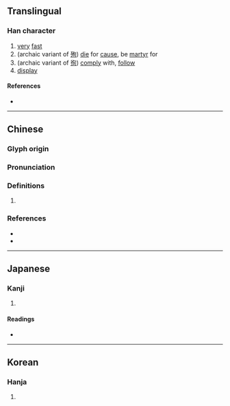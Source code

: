 {{character info}}
==Translingual==

===Han character===
{{Han char|rn=9|rad=人|as=06|sn=8|four=27220|canj=OPA|ids=⿰亻旬}}

# [[very]] [[fast]]
# (archaic variant of [[殉]]) [[die]] for [[cause]], be [[martyr]] for
# (archaic variant of [[徇]]) [[comply]] with, [[follow]]
# [[display]]

====References====
* {{Han ref|kx=0102.150|dkj=00604|dj=0216.130|hdz=10151.030|uh=4F9A|ud=20378|bh=CBC0|bd=52160}}

----

==Chinese==
{{zh-forms}}

===Glyph origin===
{{Han etym}}

===Pronunciation===
{{zh-pron
|m=xùn,xún
|c=seon1,seon6
|mc=y
|oc=y
|cat=
}}

===Definitions===
{{zh-hanzi}}

# {{rfdef|zh}}

===References===
* {{R:twedu|B00062}}
* {{R:yue:Hanzi}}

----

==Japanese==

===Kanji===
{{ja-kanji|grade=|rs=人06}}

# {{rfdef|ja|sort=人06}}

====Readings====
* {{ja-readings|on=[[しゅん]] (shun), [[じゅん]] (jun)|kun=[[すみやか]] (sumiyaka), [[しめす]] (shimesu), [[となえる]] (tonaeru), [[ふかい]] (fukai), [[つかふ]] (tsukafu)}}

----

==Korean==

===Hanja===
{{ko-hanja|hangeul=순|rv=sun|mr=sun}}

# {{rfdef|ko|sort=人06}}